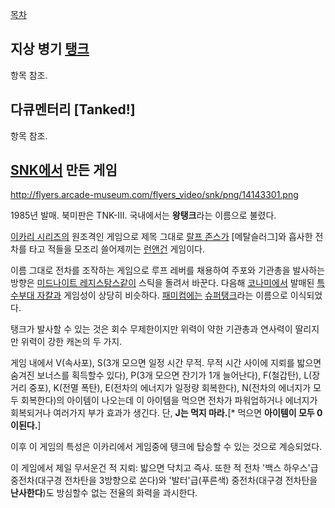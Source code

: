 [[목차]]

== 지상 병기 [[탱크]] ==
항목 참조.

== 다큐멘터리 [Tanked!] ==
항목 참조.

== [[SNK]]에서 만든 게임 ==
http://flyers.arcade-museum.com/flyers_video/snk/png/14143301.png

{{{#!html
<iframe width="420" height="315" src="//www.youtube.com/embed/3IRRvkNRzMo" frameborder="0" allowfullscreen></iframe>
}}}

1985년 발매. 북미판은 TNK-III. 국내에서는 '''왕탱크'''라는 이름으로 불렸다.

[[이카리 시리즈]]의 원조격인 게임으로 제목 그대로 [[랄프 존스]]가 [메탈슬러그]와 흡사한 전차를 타고 적들을 모조리 쓸어제끼는 [[런앤건]] 게임이다.

이름 그대로 전차를 조작하는 게임으로 루프 레버를 채용하여 주포와 기관총을 발사하는 방향은 [[미드나이트 레지스탕스]]같이 스틱을 돌려서 바꾼다. 다음해 [[코나미]]에서 발매된 [[특수부대 자칼]]과 게임성이 상당히 비슷하다. [[패미컴]]에는 [http://www.mobygames.com/images/shots/l/37871-iron-tank-the-invasion-of-normandy-nes-screenshot-title-screens.jpg 슈퍼탱크]라는 이름으로 이식되었다.

탱크가 발사할 수 있는 것은 회수 무제한이지만 위력이 약한 기관총과 연사력이 딸리지만 위력이 강한 캐논의 두 가지.

게임 내에서 V(속사포), S(3개 모으면 일정 시간 무적. 무적 시간 사이에 지뢰를 밟으면 숨겨진 보너스를 획득할수 있다), P(3개 모으면 잔기가 1개 늘어난다), F(철갑탄), L(장거리 중포), K(전멸 폭탄), E(전차의 에너지가 일정량 회복한다), N(전차의 에너지가 모두 회복한다)의 아이템이 나오는데 이 아이템을 먹으면 전차가 파워업하거나 에너지가 회복되거나 여러가지 부가 효과가 생긴다. 단, '''J는 먹지 마라.'''[* 먹으면 '''아이템이 모두 0이된다.''']

이후 이 게임의 특성은 이카리에서 게임중에 탱크에 탑승할 수 있는 것으로 계승되었다.

이 게임에서 제일 무서운건 적 지뢰: 밟으면 닥치고 즉사. 또한 적 전차 '백스 하우스'급 중전차(대구경 전차탄을 3방향으로 쏜다)와 '발터'급(푸른색) 중전차(대구경 전차탄을 '''난사한다''')도 방심할수 없는 전율의 화력을 과시한다.
